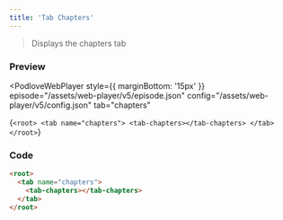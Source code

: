 ```yaml
---
title: 'Tab Chapters'
---
```



> Displays the chapters tab

### Preview

<PodloveWebPlayer style={{ marginBottom: '15px' }}
  episode="/assets/web-player/v5/episode.json"
  config="/assets/web-player/v5/config.json"
  tab="chapters"
>
  {`
  <root>
    <tab name="chapters">
      <tab-chapters></tab-chapters>
    </tab>
  </root>
  `}
</PodloveWebPlayer>

### Code

```html
<root>
  <tab name="chapters">
    <tab-chapters></tab-chapters>
  </tab>
</root>
```
